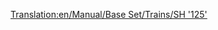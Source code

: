 [[Translation:en/Manual/Base Set/Trains/SH '125']]
{{de/Manual/Base Set/Trains/Züge|Image=[[File:en/Manual/Base Set/Trains/Sh125.png]]
|Name=SH "125"
|Kosten=£23,437 ($46.874)
|Geschwindigkeit=201 km/h (125 mph)
|Gewicht=70 t
|Leistung=4.563 PS (3.356 kW)
|Betriebskosten=£2,894 ($5.788)
|Entwurf=1978
|Betriebsdauer=20
|Platz=8 Postsäcke
|Beschreibung=Hierbei handelt es sich, wie auch bei der [[de/Manual/Base Set/Trains/Manley-Morel DMU|Manley-Morel DMU]], um eine "DMU", also um jeweils eine Zug- und Schublok. Beide Loks können zusätzlich Ladung transportieren (von Werk aus Postsäcke). Man sollte darauf achten, diesen Zug auf [[de/Manual/Base Set/Cargos/Passagiere|Passagiere]] umzurüsten, wenn man einen Nur-Passagier-Transport anbieten will. Anderenfalls fangen die angefahrenen Stationen an [[de/Manual/Base Set/Cargos/Post|Post]] zu sammeln.

|Reales-Leben=Das ist eine umbenannte Version der britischen [https://www.wikipedia.org/wiki/High_Speed_Train Intercity 125], der Rekordhalter für die schnellste Diesel-Lok der Welt (237 km/h or 148 MPH).
}}